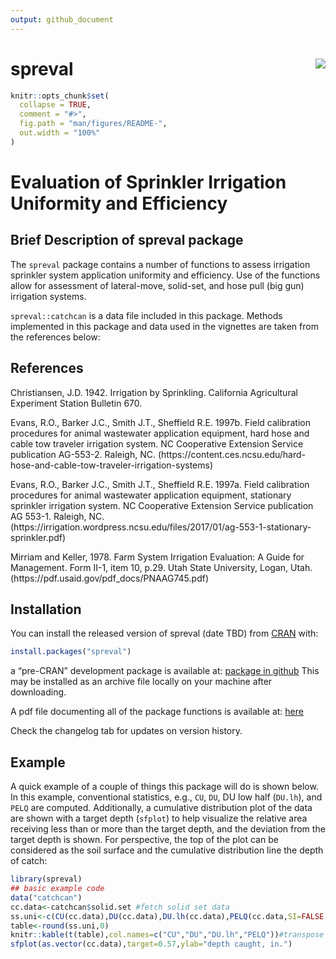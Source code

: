 ```yaml
---
output: github_document
---
```


# spreval <img src="man/figures/apple-touch-icon-120x120.png" align="right" />

<!-- README.md is generated from README.Rmd. Please edit that file -->

```r
knitr::opts_chunk$set(
  collapse = TRUE,
  comment = "#>",
  fig.path = "man/figures/README-",
  out.width = "100%"
)
```

# Evaluation of Sprinkler Irrigation Uniformity and Efficiency

<!-- badges: start -->
<!-- badges: end -->


## Brief Description of spreval package
The `spreval` package contains a number of functions to assess irrigation sprinkler system application uniformity and efficiency.  Use of the functions allow for assessment of lateral-move, solid-set, and hose pull (big gun) irrigation systems.

`spreval::catchcan` is a data file included in this package. Methods implemented in this package and data used in the vignettes are taken from the references below:

## References
Christiansen, J.D. 1942.  Irrigation by Sprinkling.  California Agricultural Experiment Station Bulletin 670. 

Evans, R.O., Barker J.C., Smith J.T., Sheffield R.E. 1997b.  Field calibration procedures for animal wastewater application equipment, hard hose and cable tow traveler irrigation system. NC Cooperative Extension Service publication  AG-553-2.  Raleigh, NC.
(https://content.ces.ncsu.edu/hard-hose-and-cable-tow-traveler-irrigation-systems)

Evans, R.O., Barker J.C., Smith J.T., Sheffield R.E. 1997a.  Field calibration procedures for animal wastewater application equipment, stationary sprinkler irrigation system. NC Cooperative Extension Service publication AG 553-1.  Raleigh, NC.
(https://irrigation.wordpress.ncsu.edu/files/2017/01/ag-553-1-stationary-sprinkler.pdf)

Mirriam and Keller, 1978. Farm System Irrigation Evaluation: A Guide for Management.
Form II-1, item 10, p.29.
Utah State University, Logan, Utah. (https://pdf.usaid.gov/pdf_docs/PNAAG745.pdf)





## Installation

You can install the released version of spreval (date TBD) from [CRAN](https://CRAN.R-project.org) with:

``` r
install.packages("spreval")
```
a "pre-CRAN" development package is available  at:
[package in github](https://github.com/glgrabow/spreval/blob/master/packages/spreval_0.1.0.900.tar.gz)
This may be installed as an archive file locally on your machine after downloading.

A pdf file documenting all of the package functions is available at: [here](https://github.com/glgrabow/spreval/blob/master/docs/spreval.pdf)

Check the changelog tab for updates on version history.

## Example

A quick example of a couple of things this package will do is shown below.  In this example,
conventional statistics, e.g., `CU`, `DU`, DU low half (`DU.lh`), and `PELQ` are computed.  Additionally, a cumulative distribution plot of the data are shown with a target depth (`sfplot`) to help visualize the relative area receiving less than or more than the target depth, and the deviation from the target depth is shown.  For perspective, the top of the plot can be considered as the soil surface and the cumulative distribution line the depth of catch:


```r
library(spreval)
## basic example code
data("catchcan")
cc.data<-catchcan$solid.set #fetch solid set data
ss.uni<-c(CU(cc.data),DU(cc.data),DU.lh(cc.data),PELQ(cc.data,SI=FALSE,rate=16.98,ss=80,sl=80,dur=2.25))# use U.S. cust. units
table<-round(ss.uni,0)
knitr::kable(t(table),col.names=c("CU","DU","DU.lh","PELQ"))#transpose array (table) for display
sfplot(as.vector(cc.data),target=0.57,ylab="depth caught, in.")
```



